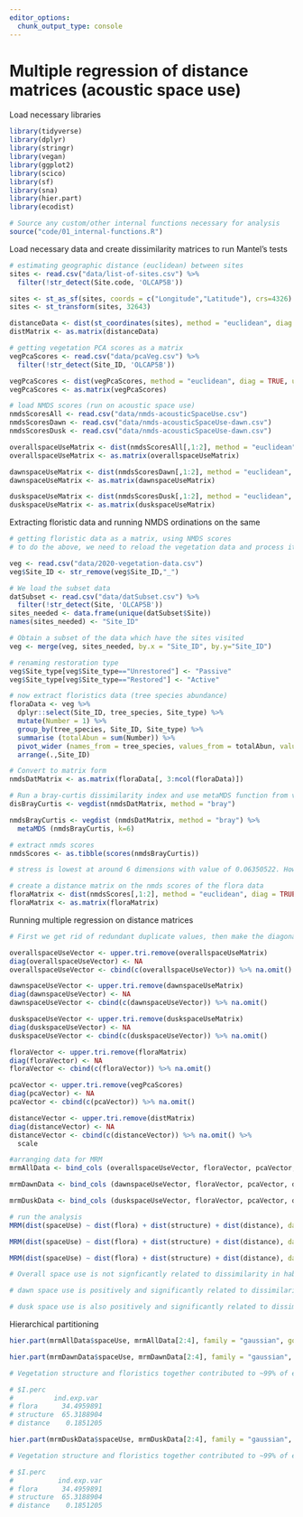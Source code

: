 ```yaml
---
editor_options: 
  chunk_output_type: console
---
```


# Multiple regression of distance matrices (acoustic space use)


Load necessary libraries
```r
library(tidyverse)
library(dplyr)
library(stringr)
library(vegan)
library(ggplot2)
library(scico)
library(sf)
library(sna)
library(hier.part)
library(ecodist)

# Source any custom/other internal functions necessary for analysis
source("code/01_internal-functions.R")
```


Load necessary data and create dissimilarity matrices to run Mantel's tests
```r
# estimating geographic distance (euclidean) between sites
sites <- read.csv("data/list-of-sites.csv") %>%
  filter(!str_detect(Site.code, 'OLCAP5B'))

sites <- st_as_sf(sites, coords = c("Longitude","Latitude"), crs=4326)
sites <- st_transform(sites, 32643)

distanceData <- dist(st_coordinates(sites), method = "euclidean", diag = TRUE, upper = TRUE, p = 2)
distMatrix <- as.matrix(distanceData)

# getting vegetation PCA scores as a matrix
vegPcaScores <- read.csv("data/pcaVeg.csv") %>%
  filter(!str_detect(Site_ID, 'OLCAP5B'))

vegPcaScores <- dist(vegPcaScores, method = "euclidean", diag = TRUE, upper = TRUE, p = 2)
vegPcaScores <- as.matrix(vegPcaScores)

# load NMDS scores (run on acoustic space use)
nmdsScoresAll <- read.csv("data/nmds-acousticSpaceUse.csv")
nmdsScoresDawn <- read.csv("data/nmds-acousticSpaceUse-dawn.csv") 
nmdsScoresDusk <- read.csv("data/nmds-acousticSpaceUse-dawn.csv")  

overallspaceUseMatrix <- dist(nmdsScoresAll[,1:2], method = "euclidean", diag = TRUE, upper = TRUE, p = 2)
overallspaceUseMatrix <- as.matrix(overallspaceUseMatrix)

dawnspaceUseMatrix <- dist(nmdsScoresDawn[,1:2], method = "euclidean", diag = TRUE, upper = TRUE, p = 2)
dawnspaceUseMatrix <- as.matrix(dawnspaceUseMatrix)

duskspaceUseMatrix <- dist(nmdsScoresDusk[,1:2], method = "euclidean", diag = TRUE, upper = TRUE, p = 2)
duskspaceUseMatrix <- as.matrix(duskspaceUseMatrix)
```


Extracting floristic data and running NMDS ordinations on the same
```r
# getting floristic data as a matrix, using NMDS scores
# to do the above, we need to reload the vegetation data and process it

veg <- read.csv("data/2020-vegetation-data.csv")
veg$Site_ID <- str_remove(veg$Site_ID,"_")

# We load the subset data
datSubset <- read.csv("data/datSubset.csv") %>%
  filter(!str_detect(Site, 'OLCAP5B'))
sites_needed <- data.frame(unique(datSubset$Site))
names(sites_needed) <- "Site_ID"

# Obtain a subset of the data which have the sites visited 
veg <- merge(veg, sites_needed, by.x = "Site_ID", by.y="Site_ID")

# renaming restoration type
veg$Site_type[veg$Site_type=="Unrestored"] <- "Passive"
veg$Site_type[veg$Site_type=="Restored"] <- "Active"

# now extract floristics data (tree species abundance)
floraData <- veg %>% 
  dplyr::select(Site_ID, tree_species, Site_type) %>% 
  mutate(Number = 1) %>%
  group_by(tree_species, Site_ID, Site_type) %>% 
  summarise (totalAbun = sum(Number)) %>% 
  pivot_wider (names_from = tree_species, values_from = totalAbun, values_fill = list(totalAbun=0)) %>%
  arrange(.,Site_ID)

# Convert to matrix form
nmdsDatMatrix <- as.matrix(floraData[, 3:ncol(floraData)])

# Run a bray-curtis dissimilarity index and use metaMDS function from vegan to run ordinations
disBrayCurtis <- vegdist(nmdsDatMatrix, method = "bray")

nmdsBrayCurtis <- vegdist (nmdsDatMatrix, method = "bray") %>% 
  metaMDS (nmdsBrayCurtis, k=6)

# extract nmds scores
nmdsScores <- as.tibble(scores(nmdsBrayCurtis))

# stress is lowest at around 6 dimensions with value of 0.06350522. However, if stress is high, we should reposition the points in 2 dimensions in the direction of decreasing stress, and repeat until stress is below some threshold.**A good rule of thumb: stress < 0.05 provides an excellent representation in reduced dimensions, < 0.1 is great, < 0.2 is good/ok, and stress < 0.3 provides a poor representation.** To reiterate: high stress is bad, low stress is good!

# create a distance matrix on the nmds scores of the flora data
floraMatrix <- dist(nmdsScores[,1:2], method = "euclidean", diag = TRUE, upper = TRUE, p = 2)
floraMatrix <- as.matrix(floraMatrix)
```


Running multiple regression on distance matrices
```r
# First we get rid of redundant duplicate values, then make the diagonal zeros NA, unfold each matrix into a vector, and then omit rows with 0 in them

overallspaceUseVector <- upper.tri.remove(overallspaceUseMatrix)
diag(overallspaceUseVector) <- NA
overallspaceUseVector <- cbind(c(overallspaceUseVector)) %>% na.omit()

dawnspaceUseVector <- upper.tri.remove(dawnspaceUseMatrix)
diag(dawnspaceUseVector) <- NA
dawnspaceUseVector <- cbind(c(dawnspaceUseVector)) %>% na.omit()

duskspaceUseVector <- upper.tri.remove(duskspaceUseMatrix)
diag(duskspaceUseVector) <- NA
duskspaceUseVector <- cbind(c(duskspaceUseVector)) %>% na.omit()

floraVector <- upper.tri.remove(floraMatrix)
diag(floraVector) <- NA
floraVector <- cbind(c(floraVector)) %>% na.omit()

pcaVector <- upper.tri.remove(vegPcaScores)
diag(pcaVector) <- NA
pcaVector <- cbind(c(pcaVector)) %>% na.omit() 

distanceVector <- upper.tri.remove(distMatrix)
diag(distanceVector) <- NA
distanceVector <- cbind(c(distanceVector)) %>% na.omit() %>%
  scale

#arranging data for MRM
mrmAllData <- bind_cols (overallspaceUseVector, floraVector, pcaVector, distanceVector) %>% rename (spaceUse = ...1, flora = ...2, structure = ...3, distance = ...4)

mrmDawnData <- bind_cols (dawnspaceUseVector, floraVector, pcaVector, distanceVector) %>% rename (spaceUse = ...1, flora = ...2, structure = ...3, distance = ...4)

mrmDuskData <- bind_cols (duskspaceUseVector, floraVector, pcaVector, distanceVector) %>% rename (spaceUse = ...1, flora = ...2, structure = ...3, distance = ...4)

# run the analysis
MRM(dist(spaceUse) ~ dist(flora) + dist(structure) + dist(distance), data = mrmAllData, method = "linear", nperm = 1000)

MRM(dist(spaceUse) ~ dist(flora) + dist(structure) + dist(distance), data = mrmDawnData, method = "linear", nperm = 1000)

MRM(dist(spaceUse) ~ dist(flora) + dist(structure) + dist(distance), data = mrmDuskData, method = "linear", nperm = 1000)

# Overall space use is not signficantly related to dissimilarity in habitat structure, geographic distance and floristics (Please note that the overall R2 values are very low)

# dawn space use is positively and significantly related to dissimilarity in habitat structure, geographic distance and floristics (Please note that the overall R2 values are very low)

# dusk space use is also positively and significantly related to dissimilarity in habitat structure, geographic distance and floristics (Please note that the overall R2 values are very low)
```


Hierarchical partitioning

```r
hier.part(mrmAllData$spaceUse, mrmAllData[2:4], family = "gaussian", gof = "Rsqu", barplot = TRUE)

hier.part(mrmDawnData$spaceUse, mrmDawnData[2:4], family = "gaussian", gof = "Rsqu", barplot = TRUE)

# Vegetation structure and floristics together contributed to ~99% of explained variation in ASU at dawn. 

# $I.perc
#          ind.exp.var
# flora      34.4959891
# structure  65.3188904
# distance    0.1851205

hier.part(mrmDuskData$spaceUse, mrmDuskData[2:4], family = "gaussian", gof = "Rsqu", barplot = TRUE)

# Vegetation structure and floristics together contributed to ~99% of explained variation in ASU at dusk.

# $I.perc
#           ind.exp.var
# flora      34.4959891
# structure  65.3188904
# distance    0.1851205
```

